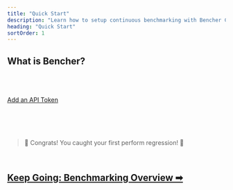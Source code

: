 ```yaml
---
title: "Quick Start"
description: "Learn how to setup continuous benchmarking with Bencher Cloud"
heading: "Quick Start"
sortOrder: 1
---
```



## What is Bencher?

<BencherIntro />

<br />

<QSInstallCli />

<br />

<QSBencherCloud />

<br />

<QSApiToken>
    <a id="add-an-api-token" href="/auth/signup" target="_blank">Add an API Token</a>
</QSApiToken>

<br />

<QSCreateProject />

<br />

<QSRunReport />

<br />

<QSGenerateAlert />

<br />
<br />

> 🐰 Congrats! You caught your first perform regression! 🎉

<br />

<h2><a href="/docs/explanation/benchmarking/">Keep Going: Benchmarking Overview ➡</a></h2>
